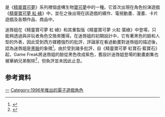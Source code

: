 {{noteTA
|G1=神奇寶貝
}}
{{Pokemon Infobox
| image =
| name = 迷唇姐
| number = 124
| prev = [[飛天螳螂|飛天螳螂]]
| next = [[電擊獸|電擊獸]]
| japanese = ルージュラ
| english = Jynx
| othername = 紅唇-{}-娃
| generation = 第一世代
| evolvesfrom = [[迷唇娃|迷唇娃]]
| evolvesto = 
| stage= 一級進化 <!-- 進化等級 -->
<!-- 
進化等級分為基本，一級進化，二級進化及幼生期四種
 -->
| species = 人形寶可夢
| type= 冰
| type2= 超能力
| height = 1.4
| weight = 40.6
| color = 紅色
| ability = 遲鈍或預知夢
| move = 暴風雪、愛心印章、惡魔之吻
| shinycolor = 
| johtonumber = 153
| johtoprev = [[迷唇娃|迷唇娃]]
| johtonext = [[電擊怪|電擊怪]]
| hoennnumber = 
| hoennprev = 
| hoennnext = 
| sinnohnumber = 
| sinnohprev = 
| sinnohnext = 
}}

{{vgname2|迷唇姐|ja=ルージュラ|2=香港舊譯'''紅-{}-唇-{}-娃'''}}是《[[精靈寶可夢系列|精靈寶可夢]]》系列裡{{NUMBEROFPOKEMON}}個虛構生物[[寶可夢列表|寶可夢]]中的一種。它首次出現在角色扮演遊戲《[[精靈寶可夢_紅·綠|精靈寶可夢 紅·綠]]》中，並在之後出現在該遊戲的續作、電視動畫、漫畫、卡片遊戲及各類作品、商品中。

迷唇姐在《精靈寶可夢 紅·綠》和其重製版《精靈寶可夢 火紅·葉綠》中登場，只能夠透過與非玩者角色交換來獲得。在迷唇姐的初期設計中，它有著黑色的臉和人型的外表，因此受到西方媒體強烈的批評，評論家{{link-en|卡洛爾·波士頓·韋瑟福德|Carole Boston Weatherford}}在看過動畫對迷唇姐的描述後，認為迷唇姐是[[黑臉|黑臉]]的象徵<ref>{{cite journal |title=Politically Incorrect Pokémon, One Of The Pokémon Characters Reinforces An Offensive Racial Stereotype |last=Weatherford |first=Carole Boston |authorlink=Carole Boston Weatherford |journal=Greensboro News & Record |location=Greensboro, N.C. |date=2000-01-16 |page=H.3}}</ref>。由於受到諸多批評，自《精靈寶可夢 紅寶石·藍寶石》起，Game Freak將迷唇姐的臉從黑色改成紫色，舊設計迷唇姐登場的動畫劇集也被華納兄弟刪除<ref>{{cite web |author=DeVries, Jack |publisher=[[IGN|IGN]] |title=Pokemon Report: You Can't Do That on Television |date=2009-02-02 |url=http://ds.ign.com/articles/949/949928p2.html |accessdate=2017-12-28 |archive-date=2011-06-07 |archive-url=https://web.archive.org/web/20110607014540/http://ds.ign.com/articles/949/949928p2.html |dead-url=no }}</ref>，但負評並未因此止息。

== 参考資料 ==
{{Reflist}}

{{寶可夢列表}}
{{Game-rating}}
[[Category:寶可夢世代|一]]
[[Category:1996年推出的電子遊戲角色|Category:1996年推出的電子遊戲角色]]